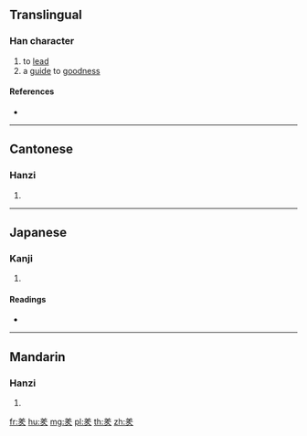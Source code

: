 {{character info/new}}
==Translingual==

===Han character===
{{Han char|rn=123|rad=羊|as=03|sn=9|four=80807|canj=TGNO,XTGNO|ids=⿱𦍌久}}

# to [[lead]]
# a [[guide]] to [[goodness]]

====References====
* {{Han ref|kx=0951.151|dkj=28438|dj=1394.030|hdz=53127.040|uh=7F91|ud=32657|bh=D04E|bd=53326}}

----

==Cantonese==

===Hanzi===
{{yue-hanzi|jyut=|y=yau5}}

# {{defn|lang=yue|sort=羊03}}

----

==Japanese==

===Kanji===
{{ja-kanji|grade=|rs=羊03}}

# {{defn|lang=ja|sort=羊03}}

====Readings====
* {{ja-readings|on=[[ゆう]] (yū), [[ゆ]] (yu)|kun=[[みちびく]] (michibiku)|nanori=}}

----

==Mandarin==

===Hanzi===
{{cmn-hanzi|pin=[[yǒu]] ([[you3]])|wg=yu<sup>3</sup>}}

# {{defn|lang=cmn|sort=羊03}}

[[fr:羑]]
[[hu:羑]]
[[mg:羑]]
[[pl:羑]]
[[th:羑]]
[[zh:羑]]